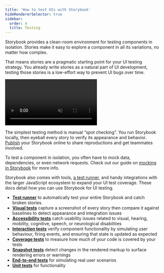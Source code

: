 ```yaml
---
title: 'How to test UIs with Storybook'
hideRendererSelector: true
sidebar:
  order: 4
  title: Testing
---
```


Storybook provides a clean-room environment for testing components in isolation. Stories make it easy to explore a component in all its variations, no matter how complex.

That means stories are a pragmatic starting point for your UI testing strategy. You already write stories as a natural part of UI development, testing those stories is a low-effort way to prevent UI bugs over time.

<video autoPlay muted playsInline loop>
  <source src="stories-are-tests-optimized.mp4" type="video/mp4" />
</video>

The simplest testing method is manual “spot checking”. You run Storybook locally, then eyeball every story to verify its appearance and behavior. [Publish](../sharing/publish-storybook.md) your Storybook online to share reproductions and get teammates involved.

To test a component in isolation, you often have to mock data, dependencies, or even network requests. Check out our guide on [mocking in Storybook](../writing-stories/build-pages-with-storybook.md#mocking-connected-components) for more info.

Storybook also comes with tools, [a test runner](./test-runner.md), and handy integrations with the larger JavaScript ecosystem to expand your UI test coverage. These docs detail how you can use Storybook for UI testing.

* [**Test runner**](./test-runner.md) to automatically test your entire Storybook and catch broken stories.
* [**Visual tests**](./visual-testing.md) capture a screenshot of every story then compare it against baselines to detect appearance and integration issues
* [**Accessibility tests**](./accessibility-testing.md) catch usability issues related to visual, hearing, mobility, cognitive, speech, or neurological disabilities
* [**Interaction tests**](./interaction-testing.md) verify component functionality by simulating user behaviour, firing events, and ensuring that state is updated as expected
* [**Coverage tests**](./test-coverage.md) to measure how much of your code is covered by your tests
* [**Snapshot tests**](./snapshot-testing.md) detect changes in the rendered markup to surface rendering errors or warnings
* [**End-to-end tests**](./stories-in-end-to-end-tests.md) for simulating real user scenarios
* [**Unit tests**](./stories-in-unit-tests.md) for functionality
